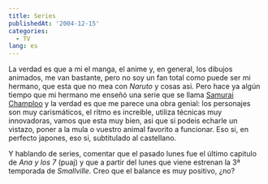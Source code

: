```yaml
---
title: Series
publishedAt: '2004-12-15'
categories:
  - TV
lang: es
---
```


La verdad es que a mi el manga, el anime y, en general, los dibujos animados, me van bastante, pero no soy un fan total como puede ser mi hermano, que esta que no mea con _Naruto_ y cosas asi. Pero hace ya algún tiempo que mi hermano me enseñó una serie que se llama [Samurai Champloo](http://www.samuraichamploo.com/) y la verdad es que me parece una obra genial: los personajes son muy carismáticos, el ritmo es increible, utiliza técnicas muy innovadoras, vamos que esta muy bien, asi que si podeis echarle un vistazo, poner a la mula o vuestro animal favorito a funcionar. Eso si, en perfecto japones, eso si, subtitulado al castellano.

Y hablando de series, comentar que el pasado lunes fue el último capitulo de _Ana y los 7_ (puaj) y que a partir del lunes que viene estrenan la 3ª temporada de _Smallville_. Creo que el balance es muy positivo, ¿no?
